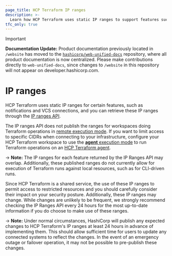 ```yaml
---
page_title: HCP Terraform IP ranges 
description: >-
  Learn how HCP Terraform uses static IP ranges to support features such as notifications and VCS connections. HCP Terraform IP ranges may change.
tfc_only: true
---
```


> [!IMPORTANT]  
> **Documentation Update:** Product documentation previously located in `/website` has moved to the [`hashicorp/web-unified-docs`](https://github.com/hashicorp/web-unified-docs) repository, where all product documentation is now centralized. Please make contributions directly to `web-unified-docs`, since changes to `/website` in this repository will not appear on developer.hashicorp.com.

# IP ranges

HCP Terraform uses static IP ranges for certain features, such as notifications and VCS connections, and you can retrieve these IP ranges through the [IP ranges API](/terraform/cloud-docs/api-docs/ip-ranges).

The IP ranges API does not publish the ranges for workspaces doing Terraform operations in [remote execution mode](/terraform/cloud-docs/workspaces/settings#execution-mode). If you want to limit access to specific CIDRs when connecting to your infrastructure, configure your HCP Terraform workspace to use the [**agent** execution mode](/terraform/cloud-docs/workspaces/settings#execution-mode) to run Terraform operations on an [HCP Terraform agent](/terraform/cloud-docs/agents).

-> **Note:** The IP ranges for each feature returned by the IP Ranges API may overlap. Additionally, these published ranges do not currently allow for execution of Terraform runs against local resources, such as for CLI-driven runs.

Since HCP Terraform is a shared service, the use of these IP ranges to permit access to restricted resources and you should carefully consider their impact on your security posture. Additionally, these IP ranges may change. While changes are unlikely to be frequent, we strongly recommend checking the IP Ranges API every 24 hours for the most up-to-date information if you do choose to make use of these ranges.

-> **Note:** Under normal circumstances, HashiCorp will publish any expected changes to HCP Terraform's IP ranges at least 24 hours in advance of implementing them. This should allow sufficient time for users to update any connected systems to reflect the changes. In the event of an emergency outage or failover operation, it may not be possible to pre-publish these changes.

